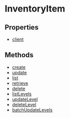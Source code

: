 
# InventoryItem

## Properties

- [client](../../InventoryItem/properties/js_sdk.admin.InventoryItem.client/page.mdx)

## Methods

- [create](../../InventoryItem/methods/js_sdk.admin.InventoryItem.create/page.mdx)
- [update](../../InventoryItem/methods/js_sdk.admin.InventoryItem.update/page.mdx)
- [list](../../InventoryItem/methods/js_sdk.admin.InventoryItem.list/page.mdx)
- [retrieve](../../InventoryItem/methods/js_sdk.admin.InventoryItem.retrieve/page.mdx)
- [delete](../../InventoryItem/methods/js_sdk.admin.InventoryItem.delete/page.mdx)
- [listLevels](../../InventoryItem/methods/js_sdk.admin.InventoryItem.listLevels/page.mdx)
- [updateLevel](../../InventoryItem/methods/js_sdk.admin.InventoryItem.updateLevel/page.mdx)
- [deleteLevel](../../InventoryItem/methods/js_sdk.admin.InventoryItem.deleteLevel/page.mdx)
- [batchUpdateLevels](../../InventoryItem/methods/js_sdk.admin.InventoryItem.batchUpdateLevels/page.mdx)
